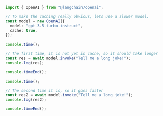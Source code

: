 ```typescript
import { OpenAI } from "@langchain/openai";

// To make the caching really obvious, lets use a slower model.
const model = new OpenAI({
  model: "gpt-3.5-turbo-instruct",
  cache: true,
});

console.time();

// The first time, it is not yet in cache, so it should take longer
const res = await model.invoke("Tell me a long joke!");
console.log(res);

console.timeEnd();

console.time();

// The second time it is, so it goes faster
const res2 = await model.invoke("Tell me a long joke!");
console.log(res2);

console.timeEnd();
```
